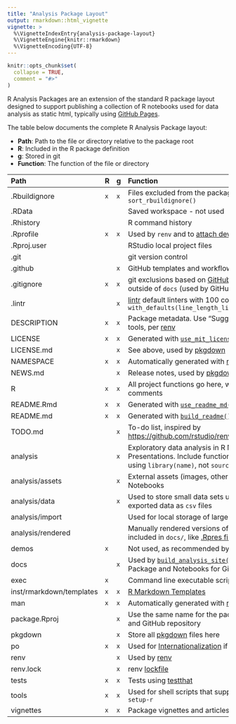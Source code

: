 ```yaml
---
title: "Analysis Package Layout"
output: rmarkdown::html_vignette
vignette: >
  %\VignetteIndexEntry{analysis-package-layout}
  %\VignetteEngine{knitr::rmarkdown}
  %\VignetteEncoding{UTF-8}
---
```


```r
knitr::opts_chunk$set(
  collapse = TRUE,
  comment = "#>"
)
```

R Analysis Packages are an extension of the standard R package layout designed to support publishing a collection of R notebooks used for data analysis as static html, typically using [GitHub Pages](https://pages.github.com).

The table below documents the complete R Analysis Package layout:

- **Path**: Path to the file or directory relative to the package root
- **R**: Included in the R package definition
- **g**: Stored in git
- **Function**: The function of the file or directory

Path                     | R | g | Function 
:------------------------|:--|:--|:-----------------------------------------------------------------------------------------------------------------------------------------------------
.Rbuildignore            |`x`|`x`| Files excluded from the package, sorted using `sort_rbuildignore()`
.RData                   |   |   | Saved workspace - not used
.Rhistory                |   |   | R command history
.Rprofile                |`x`|`x`| Used by `renv` and to [attach development tools](https://r-pkgs.org/setup.html?#personal-startup-configuration)
.Rproj.user              |   |   | RStudio local project files
.git                     |   |   | git version control
.github                  |   |`x`| GitHub templates and workflows
.gitignore               |`x`|`x`| git exclusions based on [GitHub R](https://github.com/github/gitignore/blob/master/R.gitignore). Generated files outside of `docs` (used by GitHub Pages) are excluded.
.lintr                   |   |`x`| [lintr](https://github.com/jimhester/lintr) default linters with 100 columns: `linters: with_defaults(line_length_linter(100))`
DESCRIPTION              |`x`|`x`| Package metadata. Use "Suggests" for development tools, per [renv](https://rstudio.github.io/renv/articles/faq.html#how-should-i-handle-development-dependencies-)
LICENSE                  |`x`|`x`| Generated with [`use_mit_license()`](https://usethis.r-lib.org/reference/licenses.html)
LICENSE.md               |   |`x`| See above, used by [pkgdown](https://pkgdown.r-lib.org)
NAMESPACE                |`x`|`x`| Automatically generated with [roxygen2](https://roxygen2.r-lib.org)
NEWS.md                  |   |`x`| Release notes, used by [pkgdown](https://pkgdown.r-lib.org)
R                        |`x`|`x`| All project functions go here, with [roxygen2](https://roxygen2.r-lib.org) comments
README.Rmd               |`x`|`x`| Generated with [`use_readme_md()`](https://usethis.r-lib.org/reference/use_readme_rmd.html)
README.md                |`x`|`x`| Generated with [`build_readme()`](https://devtools.r-lib.org/reference/build_rmd.html)
TODO.md                  |   |`x`| To-do list, inspired by <https://github.com/rstudio/renv/blob/master/TODO.md>
analysis                 |   |`x`| Exploratory data analysis in R Notebooks and R Presentations. Include functions from the R directory using `library(name)`, not `source("rscript.R")`.
analysis/assets          |   |`x`| External assets (images, other files) included in R Notebooks
analysis/data            |   |`x`| Used to store small data sets used for analysis and exported data as `csv` files
analysis/import          |   |   | Used for local storage of large data sets
analysis/rendered        |   |   | Manually rendered versions of `analysis/` files to be included in `docs/`, like [.Rpres files](https://stackoverflow.com/questions/27930127/render-r-presentation-from-the-command-line)
demos                    |`x`|   | Not used, as recommended by [R Packages](https://r-pkgs.org/misc.html)
docs                     |   |`x`| Used by [`build_analysis_site()`](https://jabenninghoff.github.io/rdev/reference/build_analysis_site.html) to render the R Package and Notebooks for GitHub Pages
exec                     |`x`|   | Command line executable scripts - not used
inst/rmarkdown/templates |`x`|`x`| [R Markdown Templates](https://rstudio.github.io/rstudio-extensions/rmarkdown_templates.html)
man                      |`x`|`x`| Automatically generated with [roxygen2](https://roxygen2.r-lib.org)
package.Rproj            |   |`x`| Use the same name for the package, .Rproj, directory, and GitHub repository
pkgdown                  |   |`x`| Store all [pkgdown](https://pkgdown.r-lib.org) files here
po                       |`x`|`x`| Used for [Internationalization](https://cran.rstudio.com/doc/manuals/r-devel/R-exts.html#Internationalization) if needed
renv                     |   |`x`| Used by [renv](https://rstudio.github.io/renv/)
renv.lock                |   |`x`| renv [lockfile](https://rstudio.github.io/renv/reference/lockfiles.html)
tests                    |`x`|`x`| Tests using [testthat](https://testthat.r-lib.org)
tools                    |`x`|`x`| Used for shell scripts that support development, like `setup-r`
vignettes                |`x`|`x`| Package vignettes and articles, written in R Markdown
